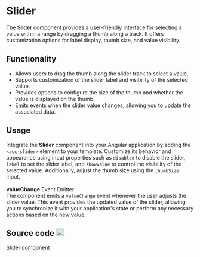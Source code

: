 
# Slider

The <strong>Slider</strong> component provides a user-friendly interface for selecting a value within a range by dragging a thumb along a track.
It offers customization options for label display, thumb size, and value visibility.

<Meta of={SliderStories} />

<Canvas of={SliderStories.Primary} />

<Controls />

## Functionality

<ul>
  <li>Allows users to drag the thumb along the slider track to select a value.</li>
  <li>Supports customization of the slider label and visibility of the selected value.</li>
  <li>Provides options to configure the size of the thumb and whether the value is displayed on the thumb.</li>
  <li>Emits events when the slider value changes, allowing you to update the associated data.</li>
</ul>

## Usage

Integrate the <strong>Slider</strong> component into your Angular application by adding the `<acc-slider>` element to your template.
Customize its behavior and appearance using input properties such as `disabled` to disable the slider, `label` to set the slider label, and `showValue` to control the visibility of the selected value.
Additionally, adjust the thumb size using the `thumbSize` input.<br/><br/>
<strong>valueChange</strong> Event Emitter:<br/>
The component emits a `valueChange` event whenever the user adjusts the slider value.
This event provides the updated value of the slider, allowing you to synchronize it with your application's state or perform any necessary actions based on the new value.

## Source code <img className="github-icon" src={GithubIcon} alt="github" width="20"/>

[Slider component](https://github.com/histefanov/accedia-angular-components/tree/main/projects/accedia-angular-components/src/lib/components/slider)<br />